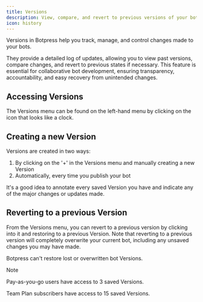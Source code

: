 ```yaml
---
title: Versions
description: View, compare, and revert to previous versions of your bot.
icon: history
---
```


Versions in Botpress help you track, manage, and control changes made to your bots.

They provide a detailed log of updates, allowing you to view past versions, compare changes, and revert to previous states if necessary. This feature is essential for collaborative bot development, ensuring transparency, accountability, and easy recovery from unintended changes.

## Accessing Versions

The Versions menu can be found on the left-hand menu by clicking on the icon that looks like a clock.

## Creating a new Version

Versions are created in two ways:

1. By clicking on the '+' in the Versions menu and manually creating a new Version
2. Automatically, every time you publish your bot

It's a good idea to annotate every saved Version you have and indicate any of the major changes or updates made.

## Reverting to a previous Version

From the Versions menu, you can revert to a previous version by clicking into it and restoring to a previous Version. Note that reverting to a previous version will completely overwrite your current bot, including any unsaved changes you may have made.

Botpress can't restore lost or overwritten bot Versions.

<Note>
Note

Pay-as-you-go users have access to 3 saved Versions.

Team Plan subscribers have access to 15 saved Versions.
</Note>
